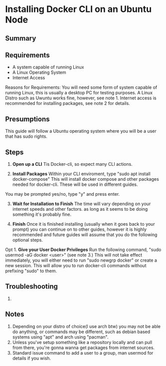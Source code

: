 # Installing Docker CLI on an Ubuntu Node

## Summary

## Requirements

- A system capable of running Linux
- A Linux Operating System
- Internet Access

Reasons for Requirements:
You will need some form of system capable of running Linux, this is usually a desktop PC for testing purposes.
A Linux Distro such as Uwuntu works fine, however, see note 1.
Internet access is recommended for installing packages, see note 2 for details.

## Presumptions

This guide will follow a Ubuntu operating system where you will be a user that has sudo rights.

## Steps

1. **Open up a CLI**
Tis Docker-cli, so expect many CLI actions. 

2. **Install Packages**
Within your CLI enviroment, type "sudo apt install docker-compose"
This will install docker compose and other packages needed for docker-cli. These will be used in different guides.

You may be prompted yes/no, type "y" and press enter.

3. **Wait for Installation to Finish**
The time will vary depending on your internet speeds and other factors. as long as it seems to be doing something it's probably fine.

4. **Finish**
Once it is finished installing (usually when it goes back to your prompt) you can continue on to other guides, however it is highly recommended and future guides will assume that you do the following optional steps.

Opt 1. **Give your User Docker Privileges**
Run the following command, "sudo usermod -aG docker \<user>" (see note 3.)
This will not take effect immediately, you will either need to run "sudo newgrp docker" or create a new session.
This will allow you to run docker-cli commands without prefixing "sudo" to them.

## Troubleshooting

1.

## Notes
1. Depending on your distro of choice(I use arch btw) you may not be able do anything, or commands may be different, such as debian based systems using "apt" and arch using "pacman".
2. Unless you've setup something like a repository locally and can pull from there, you're gonna wanna get packages from internet sources.
3. Standard issue command to add a user to a group, man usermod for details if you wish.